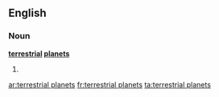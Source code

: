 ==English==

===Noun===
{{wikipedia|terrestrial_planet|terrestrial planets}}
'''[[terrestrial]] [[planet]]s'''

# {{plural of|terrestrial planet}}

[[ar:terrestrial planets]]
[[fr:terrestrial planets]]
[[ta:terrestrial planets]]